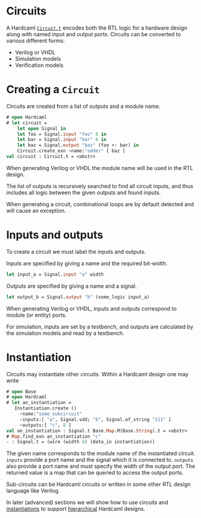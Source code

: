 # Circuits

<!--
```ocaml
# Hardcaml.Caller_id.set_mode Disabled
- : unit = ()
```
-->

A Hardcaml [`Circuit.t`](https://ocaml.janestreet.com/ocaml-core/latest/doc/hardcaml/Hardcaml/Circuit/index.html)
encodes both the RTL logic for a hardware
design along with named input and output ports. Circuits can be
converted to various different forms:

* Verilog or VHDL
* Simulation models
* Verification models

# Creating a `Circuit`

Circuits are created from a list of outputs and a module name.

```ocaml
# open Hardcaml
# let circuit =
    let open Signal in
    let foo = Signal.input "foo" 8 in
    let bar = Signal.input "bar" 8 in
    let baz = Signal.output "baz" (foo +: bar) in
    Circuit.create_exn ~name:"adder" [ baz ]
val circuit : Circuit.t = <abstr>
```

When generating Verilog or VHDL the module name will be used in the
RTL design.

The list of outputs is recursively searched to find all circuit
inputs, and thus includes all logic between the given outputs and
found inputs.

When generating a circuit, combinational loops are by default detected
and will cause an exception.

# Inputs and outputs

To create a circuit we must label the inputs and outputs.

Inputs are specified by giving a name and the required bit-width.

```ocaml skip
let input_a = Signal.input "a" width
```

Outputs are specified by giving a name and a signal.

```ocaml skip
let output_b = Signal.output "b" (some_logic input_a)
```

When generating Verilog or VHDL, inputs and outputs correspond to
module (or entity) ports.

For simulation, inputs are set by a testbench, and outputs are
calculated by the simulation models and read by a testbench.

# Instantiation

Circuits may instantiate other circuits. Within a Hardcaml design one
may write

```ocaml
# open Base
# open Hardcaml
# let an_instantiation =
   Instantiation.create ()
     ~name:"some_subcircuit"
     ~inputs:[ "a", Signal.vdd; "b", Signal.of_string "111" ]
     ~outputs:[ "c", 8 ]
val an_instantiation : Signal.t Base.Map.M(Base.String).t = <abstr>
# Map.find_exn an_instantiation "c"
- : Signal.t = (wire (width 8) (data_in instantiation))
```

The given name corresponds to the module name of the instantiated
circuit. `inputs` provide a port name and the signal which it is
connected to. `outputs` also provide a port name and must specify the
width of the output port. The returned value is a map that can be
queried to access the output ports.

Sub-circuits can be Hardcaml circuits or written in some other RTL
design language like Verilog.

In later (advanced) sections we will show how to use
circuits and [instantiations](instantiation.mdx)
to support [hierarchical](module_hierarchy.mdx) Hardcaml designs.
